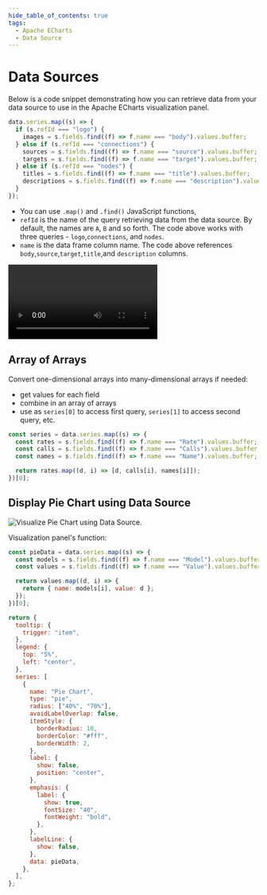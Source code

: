 ```yaml
---
hide_table_of_contents: true
tags:
  - Apache ECharts
  - Data Source
---
```



# Data Sources

Below is a code snippet demonstrating how you can retrieve data from your data source to use in the Apache ECharts visualization panel.

```javascript
data.series.map((s) => {
  if (s.refId === "logo") {
    images = s.fields.find((f) => f.name === "body").values.buffer;
  } else if (s.refId === "connections") {
    sources = s.fields.find((f) => f.name === "source").values.buffer;
    targets = s.fields.find((f) => f.name === "target").values.buffer;
  } else if (s.refId === "nodes") {
    titles = s.fields.find((f) => f.name === "title").values.buffer;
    descriptions = s.fields.find((f) => f.name === "description").values.buffer;
  }
});
```

- You can use `.map()` and `.find()` JavaScript functions,
- `refId` is the name of the query retrieving data from the data source. By default, the names are `A`, `B` and so forth. The code above works with three queries - `logo`,`connections`, and `nodes`.
- `name` is the data frame column name. The code above references `body`,`source`,`target`,`title`,and `description` columns.

<Video
  src="https://www.youtube.com/embed/K5YNMSIm9AM"
  title="How to use Data Source in Apache ECharts in 90 seconds."
/>

## Array of Arrays

Convert one-dimensional arrays into many-dimensional arrays if needed:

- get values for each field
- combine in an array of arrays
- use as `series[0]` to access first query, `series[1]` to access second query, etc.

```javascript
const series = data.series.map((s) => {
  const rates = s.fields.find((f) => f.name === "Rate").values.buffer;
  const calls = s.fields.find((f) => f.name === "Calls").values.buffer;
  const names = s.fields.find((f) => f.name === "Name").values.buffer;

  return rates.map((d, i) => [d, calls[i], names[i]]);
})[0];
```

## Display Pie Chart using Data Source

<Image
  title="Visualize Pie Chart using Data Source."
  src="/img/plugins/volkovlabs-echarts-panel/pie-chart.png"
/>

Visualization panel's function:

```js
const pieData = data.series.map((s) => {
  const models = s.fields.find((f) => f.name === "Model").values.buffer;
  const values = s.fields.find((f) => f.name === "Value").values.buffer;

  return values.map((d, i) => {
    return { name: models[i], value: d };
  });
})[0];

return {
  tooltip: {
    trigger: "item",
  },
  legend: {
    top: "5%",
    left: "center",
  },
  series: [
    {
      name: "Pie Chart",
      type: "pie",
      radius: ["40%", "70%"],
      avoidLabelOverlap: false,
      itemStyle: {
        borderRadius: 10,
        borderColor: "#fff",
        borderWidth: 2,
      },
      label: {
        show: false,
        position: "center",
      },
      emphasis: {
        label: {
          show: true,
          fontSize: "40",
          fontWeight: "bold",
        },
      },
      labelLine: {
        show: false,
      },
      data: pieData,
    },
  ],
};
```
